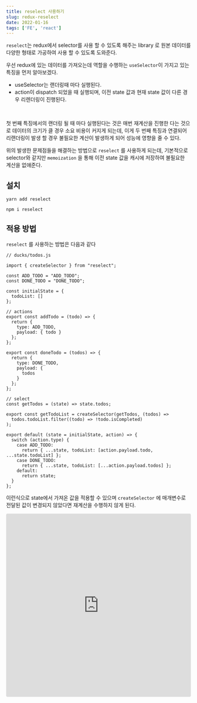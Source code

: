 ```yaml
---
title: reselect 사용하기
slug: redux-reselect
date: 2022-01-16
tags: ['FE', 'react']
---
```


`reselect`는 redux에서 selector를 사용 할 수 있도록 해주는 library 로 원본 데이터를 다양한 형태로 가공하여 사용 할 수 있도록 도와준다.

우선 redux에 있는 데이터를 가져오는데 역할을 수행하는 `useSelector`이 가지고 있는 특징을 먼저 알아보겠다.

- useSelector는 랜더링때 마다 실행된다.
- action이 dispatch 되었을 때 실행되며, 이전 state 값과 현재 state 값이 다른 경우 리렌더링이 진행된다.

<br />

첫 번째 특징에서의 랜더링 될 때 마다 실행된다는 것은 매번 재계산을 진행한 다는 것으로 데이터의 크기가 클 경우 소요 비용이 커지게 되는데, 이게 두 번째 특징과 연결되어 리랜더링이 발생 할 경우 불필요한 계산이 발생하게 되어 성능에 영향을 줄 수 있다.

위의 발생한 문제점들을 해결하는 방법으로 `reselect` 를 사용하게 되는데, 기본적으로 selector와 같지만 `memoization` 을 통해 이전 state 값을 캐시에 저장하여 불필요한 계산을 없애준다.

## 설치

```
yarn add reselect

npm i reselect
```

## 적용 방법

`reselect` 를 사용하는 방법은 다음과 같다

```
// ducks/todos.js

import { createSelector } from "reselect";

const ADD_TODO = "ADD_TODO";
const DONE_TODO = "DONE_TODO";

const initialState = {
  todoList: []
};

// actions
export const addTodo = (todo) => {
  return {
    type: ADD_TODO,
    payload: { todo }
  };
};

export const doneTodo = (todos) => {
  return {
    type: DONE_TODO,
    payload: {
      todos
    }
  };
};

// select
const getTodos = (state) => state.todos;

export const getTodoList = createSelector(getTodos, (todos) =>
  todos.todoList.filter((todo) => !todo.isCompleted)
);

export default (state = initialState, action) => {
  switch (action.type) {
    case ADD_TODO:
      return { ...state, todoList: [action.payload.todo, ...state.todoList] };
    case DONE_TODO:
      return { ...state, todoList: [...action.payload.todos] };
    default:
      return state;
  }
};
```

이런식으로 state에서 가져온 값을 적용할 수 있으며 `createSelector` 에 매개변수로 전달된 값이 변경되지 않았다면 재계산을 수행하지 않게 된다.

<iframe
	src="https://codesandbox.io/embed/eager-wind-0ufmk?fontsize=16&hidenavigation=1&theme=dark"
	style="width:100%; height:500px; border:0; border-radius: 4px; overflow:hidden;"
	allow="accelerometer; ambient-light-sensor; camera; encrypted-media; geolocation; gyroscope; hid; microphone; midi; payment; usb; vr; xr-spatial-tracking"
	sandbox="allow-forms allow-modals allow-popups allow-presentation allow-same-origin allow-scripts"
/>

### 참고

- [reselect](https://github.com/reduxjs/reselect)
- [Reselect로 Redux 성능 개선하기](https://wonism.github.io/redux-with-reselect/)
